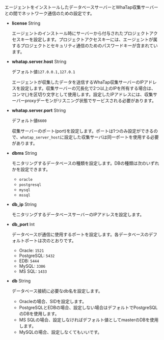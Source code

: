 エージェントをインストールしたデータベースサーバーとWhaTap収集サーバーとの間でネットワーク通信のための設定です。

-   **license** <span class='type'>String</span>

    エージェントのインストール時にサーバーから付与されたプロジェクトアクセスキーを設定します。プロジェクトアクセスキーには、エージェントが属するプロジェクトとセキュリティ通信のためのパスワードキーが含まれています。

-   **whatap.server.host** <span class='type'>String</span>

    デフォルト値`127.0.0.1,127.0.1`

    エージェントが収集したデータを送信するWhaTap収集サーバーのIPアドレスを設定します。収集サーバーの冗長化で2つ以上のIPを所有する場合は、コンマ(,)を区切り文字として使用します。設定したIPアドレスには、収集サーバーproxyデーモンがリスニング状態でサービスされる必要があります。

-   **whatap.server.port** <span class='type'>String</span>

    デフォルト値`6600`

    収集サーバーのポート(port)を設定します。ポートは1つのみ設定ができるので、`whatap_server_host`に設定した収集サーバは同一ポートを使用する必要があります。

-   **dbms** <span class='type'>String</span>

    モニタリングするデータベースの種類を設定します。DBの種類は次のいずれかを設定できます。 

    -   `oracle`
    -   `postgresql`
    -   `mysql`
    -   `mssql`

-   **db_ip** <span class='type'>String</span>

    モニタリングするデータベースサーバーのIPアドレスを設定します。

-   **db_port** <span class='type'>Int</span>

    データベースが通信に使用するポートを設定します。各データベースのデフォルトポートは次のとおりです。

    -   Oracle: `1521`
    -   PostgreSQL: `5432`
    -   EDB: `5444`
    -   MySQL: `3306`
    -   MS SQL: `1433`

-   **db** <span class='type'>String</span>

    データベース接続に必要なdb名を設定します。 

    -   Oracleの場合、SIDを設定します。
    -   PostgreSQLとEDBの場合、設定しない場合はデフォルトでPostgreSQLのDBを使用します。
    -   MS SQLの場合、設定しなければデフォルト値としてmasterのDBを使用します。
    -   MySQLの場合、設定しなくてもいいです。
